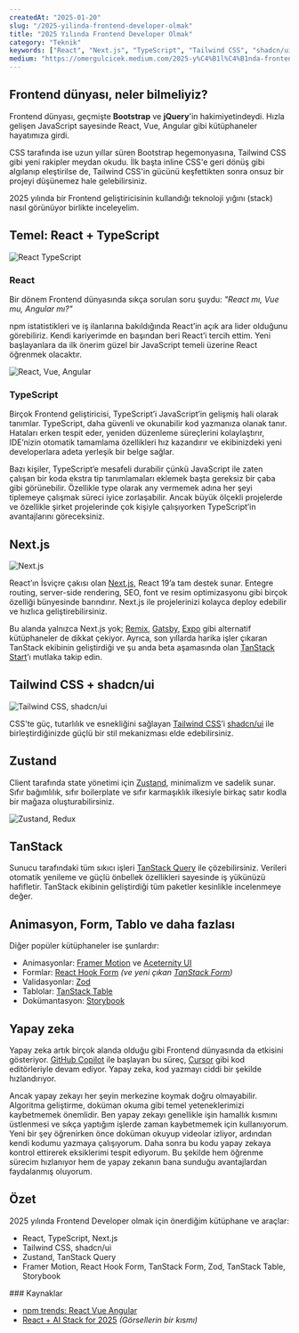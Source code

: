 ```yaml
---
createdAt: "2025-01-20"
slug: "/2025-yilinda-frontend-developer-olmak"
title: "2025 Yılında Frontend Developer Olmak"
category: "Teknik"
keywords: ["React", "Next.js", "TypeScript", "Tailwind CSS", "shadcn/ui"]
medium: "https://omergulcicek.medium.com/2025-y%C4%B1l%C4%B1nda-frontend-developer-olmak-774e74ae355c"
---
```


## Frontend dünyası, neler bilmeliyiz?

Frontend dünyası, geçmişte **Bootstrap** ve **jQuery**'in hakimiyetindeydi. Hızla gelişen JavaScript sayesinde React, Vue, Angular gibi kütüphaneler hayatımıza girdi.

CSS tarafında ise uzun yıllar süren Bootstrap hegemonyasına, Tailwind CSS gibi yeni rakipler meydan okudu. İlk başta inline CSS'e geri dönüş gibi algılanıp eleştirilse de, Tailwind CSS'in gücünü keşfettikten sonra onsuz bir projeyi düşünemez hale gelebilirsiniz.

2025 yılında bir Frontend geliştiricisinin kullandığı teknoloji yığını (stack) nasıl görünüyor birlikte inceleyelim.

## Temel: React + TypeScript

![React TypeScript](/blog/2025-01-20/react-typescript.png)

### React

Bir dönem Frontend dünyasında sıkça sorulan soru şuydu: *"React mı, Vue mu, Angular mı?"*

npm istatistikleri ve iş ilanlarına bakıldığında React’in açık ara lider olduğunu görebiliriz. Kendi kariyerimde en başından beri React’i tercih ettim. Yeni başlayanlara da ilk önerim güzel bir JavaScript temeli üzerine React öğrenmek olacaktır.

![React, Vue, Angular](/blog/2025-01-20/react-vue-angular.png)

### TypeScript

Birçok Frontend geliştiricisi, TypeScript’i JavaScript’in gelişmiş hali olarak tanımlar. TypeScript, daha güvenli ve okunabilir kod yazmanıza olanak tanır. Hataları erken tespit eder, yeniden düzenleme süreçlerini kolaylaştırır, IDE’nizin otomatik tamamlama özellikleri hız kazandırır ve ekibinizdeki yeni developerlara adeta yerleşik bir belge sağlar.

Bazı kişiler, TypeScript’e mesafeli durabilir çünkü JavaScript ile zaten çalışan bir koda ekstra tip tanımlamaları eklemek başta gereksiz bir çaba gibi görünebilir. Özellikle type olarak any vermemek adına her şeyi tiplemeye çalışmak süreci iyice zorlaşabilir. Ancak büyük ölçekli projelerde ve özellikle şirket projelerinde çok kişiyle çalışıyorken TypeScript’in avantajlarını göreceksiniz.

## Next.js

![Next.js](/blog/2025-01-20/nextjs.png)

React’ın İsviçre çakısı olan <a href="https://nextjs.org/" target="_blank" rel="noopener noreferrer">Next.js</a>, React 19’a tam destek sunar. Entegre routing, server-side rendering, SEO, font ve resim optimizasyonu gibi birçok özelliği bünyesinde barındırır. Next.js ile projelerinizi kolayca deploy edebilir ve hızlıca geliştirebilirsiniz.

Bu alanda yalnızca Next.js yok; <a href="https://remix.run/" target="_blank" rel="noopener noreferrer">Remix</a>, <a href="https://www.gatsbyjs.com/" target="_blank" rel="noopener noreferrer">Gatsby</a>, <a href="https://expo.dev/" target="_blank" rel="noopener noreferrer">Expo</a> gibi alternatif kütüphaneler de dikkat çekiyor. Ayrıca, son yıllarda harika işler çıkaran TanStack ekibinin geliştirdiği ve şu anda beta aşamasında olan <a href="https://tanstack.com/start/latest" target="_blank" rel="noopener noreferrer">TanStack Start</a>’ı mutlaka takip edin.


## Tailwind CSS + shadcn/ui

![Tailwind CSS, shadcn/ui](/blog/2025-01-20/tailwind-shadcn.png)

CSS'te güç, tutarlılık ve esnekliğini sağlayan <a href="https://tailwindcss.com/" target="_blank" rel="noopener noreferrer">Tailwind CSS</a>’i <a href="https://ui.shadcn.com/" target="_blank" rel="noopener noreferrer">shadcn/ui</a> ile birleştirdiğinizde güçlü bir stil mekanizması elde edebilirsiniz.


## Zustand

Client tarafında state yönetimi için <a href="https://zustand-demo.pmnd.rs/" target="_blank" rel="noopener noreferrer">Zustand</a>, minimalizm ve sadelik sunar. Sıfır bağımlılık, sıfır boilerplate ve sıfır karmaşıklık ilkesiyle birkaç satır kodla bir mağaza oluşturabilirsiniz.

![Zustand, Redux](/blog/2025-01-20/zustand-redux.png)

## TanStack

Sunucu tarafındaki tüm sıkıcı işleri <a href="https://tanstack.com/query/latest" target="_blank" rel="noopener noreferrer">TanStack Query</a> ile çözebilirsiniz. Verileri otomatik yenileme ve güçlü önbellek özellikleri sayesinde iş yükünüzü hafifletir. TanStack ekibinin geliştirdiği tüm paketler kesinlikle incelenmeye değer.

## Animasyon, Form, Tablo ve daha fazlası

Diğer popüler kütüphaneler ise şunlardır:

* Animasyonlar: <a href="https://motion.dev/" target="_blank" rel="noopener noreferrer">Framer Motion</a> ve <a href="https://ui.aceternity.com/" target="_blank" rel="noopener noreferrer">Aceternity UI</a>
* Formlar: <a href="https://react-hook-form.com/" target="_blank" rel="noopener noreferrer">React Hook Form</a> *(ve yeni çıkan <a href="https://tanstack.com/form/latest" target="_blank" rel="noopener noreferrer">TanStack Form</a>)*
* Validasyonlar: <a href="https://zod.dev/" target="_blank" rel="noopener noreferrer">Zod</a>
* Tablolar: <a href="https://tanstack.com/table/latest" target="_blank" rel="noopener noreferrer">TanStack Table</a>
* Dokümantasyon: <a href="https://storybook.js.org/" target="_blank" rel="noopener noreferrer">Storybook</a>

## Yapay zeka

Yapay zeka artık birçok alanda olduğu gibi Frontend dünyasında da etkisini gösteriyor. <a href="https://github.com/features/copilot" target="_blank" rel="noopener noreferrer">GitHub Copilot</a> ile başlayan bu süreç, <a href="https://www.cursor.com/" target="_blank" rel="noopener noreferrer">Cursor</a> gibi kod editörleriyle devam ediyor. Yapay zeka, kod yazmayı ciddi bir şekilde hızlandırıyor.

Ancak yapay zekayı her şeyin merkezine koymak doğru olmayabilir. Algoritma geliştirme, doküman okuma gibi temel yeteneklerimizi kaybetmemek önemlidir. Ben yapay zekayı genellikle işin hamallık kısmını üstlenmesi ve sıkça yaptığım işlerde zaman kaybetmemek için kullanıyorum. Yeni bir şey öğrenirken önce doküman okuyup videolar izliyor, ardından kendi kodumu yazmaya çalışıyorum. Daha sonra bu kodu yapay zekaya kontrol ettirerek eksiklerimi tespit ediyorum. Bu şekilde hem öğrenme sürecim hızlanıyor hem de yapay zekanın bana sunduğu avantajlardan faydalanmış oluyorum.

## Özet

2025 yılında Frontend Developer olmak için önerdiğim kütüphane ve araçlar:

* React, TypeScript, Next.js
* Tailwind CSS, shadcn/ui
* Zustand, TanStack Query
* Framer Motion, React Hook Form, TanStack Form, Zod, TanStack Table, Storybook


### Kaynaklar

- <a href="https://npmtrends.com/@angular/core-vs-react-vs-vue" target="_blank" rel="noopener noreferrer">npm trends: React Vue Angular</a>
- <a href="https://www.builder.io/blog/react-ai-stack" target="_blank" rel="noopener noreferrer">React + AI Stack for 2025</a> *(Görsellerin bir kısmı)*